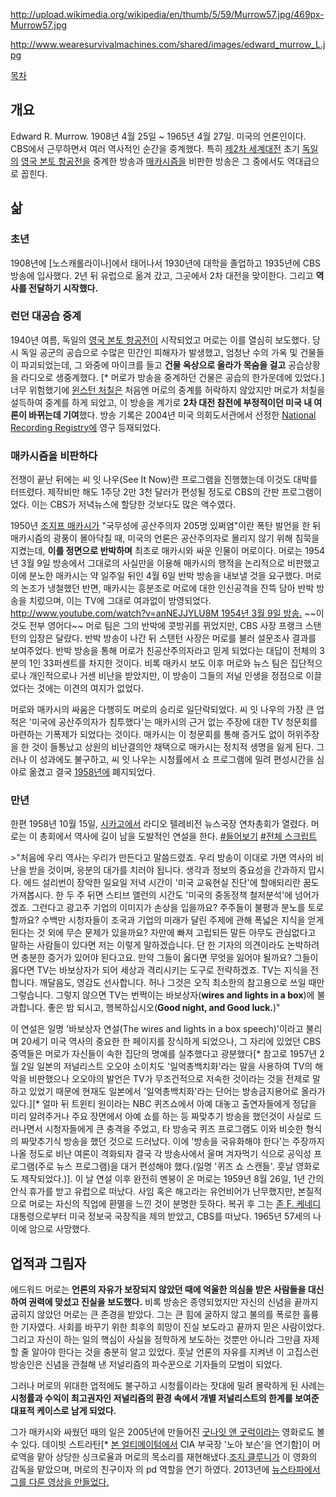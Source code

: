 http://upload.wikimedia.org/wikipedia/en/thumb/5/59/Murrow57.jpg/469px-Murrow57.jpg

http://www.wearesurvivalmachines.com/shared/images/edward_murrow_L.jpg

[[목차]]
== 개요 ==
Edward R. Murrow.
1908년 4월 25일 ~ 1965년 4월 27일. 
미국의 언론인이다. CBS에서 근무하면서 여러 역사적인 순간을 중계했다. 특히 [[제2차 세계대전]] 초기 [[독일]]의 [[영국 본토 항공전]]을 중계한 방송과 [[매카시즘]]을 비판한 방송은 그 중에서도 역대급으로 꼽힌다.
== 삶 ==
=== 초년 ===
1908년에 [노스캐롤라이나]에서 태어나서 1930년에 대학을 졸업하고 1935년에 CBS 방송에 입사했다. 2년 뒤 유럽으로 옮겨 갔고, 그곳에서 2차 대전을 맞이한다. 그리고 '''역사를 전달하기 시작했다.''' 

=== 런던 대공습 중계 ===
1940년 여름, 독일의 [[영국 본토 항공전]]이 시작되었고 머로는 이를 열심히 보도했다. 당시 독일 공군의 공습으로 수많은 민간인 피해자가 발생했고, 엄청난 수의 가옥 및 건물들이 파괴되었는데, 그 와중에 마이크를 들고 '''건물 옥상으로 올라가 목숨을 걸고''' 공습상황을 라디오로 생중계했다. [* 머로가 방송을 중계하던 건물은 공습의 한가운데에 있었다.] 너무 위험했기에 [[윈스턴 처칠]]은 처음엔 머로의 중계를 허락하지 않았지만 머로가 처칠을 설득하여 중계를 하게 되었고, 이 방송을 계기로 '''2차 대전 참전에 부정적이던 미국 내 여론이 바뀌는데 기여'''했다. 방송 기록은 2004년 미국 의회도서관에서 선정한 [[National Recording Registry]]에 영구 등재되었다.

=== 매카시즘을 비판하다 ===
전쟁이 끝난 뒤에는 씨 잇 나우(See It Now)란 프로그램을 진행했는데 이것도 대박를 터뜨렸다. 제작비만 해도 1주당 2만 3천 달러가 편성될 정도로 CBS의 간판 프로그램이었다. 이는 CBS가 저녁뉴스에 할당한 것보다도 많은 액수였다.

1950년 [[조지프 매카시]]가 "국무성에 공산주의자 205명 있쩌염"이란 폭탄 발언을 한 뒤 매카시즘의 광풍이 몰아닥칠 때, 미국의 언론은 공산주의자로 몰리지 않기 위해 침묵을 지켰는데, '''이를 정면으로 반박하며''' 최초로 매카시와 싸운 인물이 머로이다. 머로는 1954년 3월 9일 방송에서 그대로의 사실만을 이용해 매카시의 행적을 논리적으로 비판했고 이에 분노한 매카시는 약 일주일 뒤인 4월 6일 반박 방송을 내보낼 것을 요구했다. 머로의 논조가 냉철했던 반면, 매카시는 흥분조로 머로에 대한 인신공격을 잔뜩 담아 반박 방송을 치렀으며, 이는 TV에 그대로 여과없이 방영되었다. [[http://www.youtube.com/watch?v=anNEJJYLU8M 1954년 3월 9일 방송.]] ~~이것도 전부 영어다~~
머로 팀은 그의 반박에 콧방귀를 뀌었지만, CBS 사장 프랭크 스탠턴의 입장은 달랐다. 반박 방송이 나간 뒤 스탠턴 사장은 머로를 불러 설문조사 결과를 보여주었다. 반박 방송을 통해 머로가 친공산주의자라고 믿게 되었다는 대답이 전체의 3분의 1인 33퍼센트를 차지한 것이다. 비록 매카시 보도 이후 머로와 뉴스 팀은 집단적으로나 개인적으로나 거센 비난을 받았지만, 이 방송이 그들의 저널 인생을 정점으로 이끌었다는 것에는 이견의 여지가 없었다.

머로와 매카시의 싸움은 다행히도 머로의 승리로 일단락되었다. 씨 잇 나우의 가장 큰 업적은 '미국에 공산주의자가 침투했다'는 매카시의 근거 없는 주장에 대한 TV 청문회를 마련하는 기폭제가 되었다는 것이다. 매카시는 이 청문회를 통해 증거도 없이 허위주장을 한 것이 들통났고 상원의 비난결의안 채택으로 매카시는 정치적 생명을 잃게 된다. 그러나 이 성과에도 불구하고, 씨 잇 나우는 시청률에서 쇼 프로그램에 밀려 편성시간을 심야로 옮겼고 결국 [[1958년]]에 폐지되었다.

=== 만년 ===
한편 1958년 10월 15일, [[시카고]]에서 라디오 텔레비전 뉴스국장 연차총회가 열렸다. 머로는 이 총회에서 역사에 길이 남을 도발적인 연설을 한다. [http://nyc.podcast.play.it/media/d0/d0/d0/dV/dJ/d8/dX/VJ8X_3.MP3 #들어보기] [http://www.rtdna.org/content/edward_r_murrow_s_1958_wires_lights_in_a_box_speech#.VOhxhS6kFJc #전체 스크립트]

>"처음에 우리 역사는 우리가 만든다고 말씀드렸죠. 우리 방송이 이대로 가면 역사의 비난을 받을 것이며, 응분의 대가를 치러야 됩니다. 생각과 정보의 중요성을 간과하지 맙시다. 에드 설리번이 장악한 일요일 저녁 시간이 '미국 교육현실 진단'에 할애되리란 꿈도 가져봅시다. 한 두 주 뒤면 스티브 앨런의 시간도 '미국의 중동정책 철저분석'에 넘어가겠죠. 그런다고 광고주 기업의 이미지가 손상을 입을까요? 주주들이 불평과 분노를 토로할까요? 수백만 시청자들이 조국과 기업의 미래가 달린 주제에 관해 폭넓은 지식을 얻게 된다는 것 외에 무슨 문제가 있을까요? 자만에 빠져 고립되든 말든 아무도 관심없다고 말하는 사람들이 있다면 저는 이렇게 말하겠습니다. 단 한 기자의 의견이라도 논박하려면 충분한 증거가 있어야 된다고요. 만약 그들이 옳다면 무엇을 잃어야 될까요? 그들이 옳다면 TV는 바보상자가 되어 세상과 격리시키는 도구로 전략하겠죠. TV는 지식을 전합니다. 깨달음도, 영감도 선사합니다. 허나 그것은 오직 최소한의 참고용으로 쓰일 때만 그렇습니다. 그렇지 않으면 TV는 번쩍이는 바보상자('''wires and lights in a box''')에 불과합니다. 좋은 밤 되시고, 행복하십시오('''Good night, and Good luck.''')"

이 연설은 일명 '바보상자 연설(The wires and lights in a box speech)'이라고 불리며 20세기 미국 역사의 중요한 한 페이지를 장식하게 되었으나, 그 자리에 있었던 CBS 중역들은 머로가 자신들이 속한 집단의 명예를 실추했다고 광분했다[* 참고로 1957년 2월 2일 일본의 저널리스트 오오야 소이치도 '일억총백치화'라는 말을 사용하여 TV의 해악을 비판했으나 오오야의 발언은 TV가 무조건적으로 저속한 것이라는 것을 전제로 말하고 있었기 때문에 현재도 일본에서 '일억총백치화'라는 단어는 방송금지용어로 올라가 있다.][* 얼마 뒤 트윈티 원이라는 NBC 퀴즈쇼에서 아예 대놓고 출연자들에게 정답을 미리 알려주거나 주요 장면에서 아예 쇼를 하는 등 짜맞추기 방송을 했던것이 사실로 드러나면서 시청자들에게 큰 충격을 주었고, 타 방송국 퀴즈 프로그램도 이와 비슷한 형식의 짜맞추기식 방송을 했던 것으로 드러났다. 이에 '방송을 국유화해야 한다'는 주장까지 나올 정도로 비난 여론이 격화되자 결국 각 방송사에서 울며 겨자먹기 식으로 공익성 프로그램(주로 뉴스 프로그램)을 대거 편성해야 했다.(일명 '퀴즈 쇼 스캔들'. 훗날 영화로도 제작되었다.)]. 이 날 연설 이후 완전히 멘붕이 온 머로는 1959년 8월 26일, 1년 간의 안식 휴가를 받고 유럽으로 떠났다. 사임 혹은 해고라는 유언비어가 난무했지만, 본질적으로 머로는 자신의 직업에 환멸을 느낀 것이 분명한 듯하다. 복귀 후 그는 [[존 F. 케네디]] 대통령으로부터 미국 정보국 국장직을 제의 받았고, CBS를 떠났다. 1965년 57세의 나이에 암으로 사망했다.

== 업적과 그림자 ==
에드워드 머로는 '''언론의 자유가 보장되지 않았던 때에 억울한 의심을 받은 사람들을 대신하여 권력에 맞섰고 진실을 보도했다.''' 비록 방송은 종영되었지만 자신의 신념을 끝까지 굽히지 않았던 머로는 큰 존경을 받았다. 그는 큰 힘에 굴하지 않고 불의를 폭로한 훌륭한 기자였다. 사회를 바꾸기 위한 최후의 희망이 진실 보도라고 끝까지 믿은 사람이었다. 그리고 자신이 하는 일의 핵심이 사실을 정학하게 보도하는 것뿐만 아니라 그만큼 자제할 줄 알아야 한다는 것을 충분히 알고 있었다. 훗날 언론의 자유를 지켜낸 이 고집스런 방송인은 신념을 관철해 낸 저널리즘의 파수꾼으로 기자들의 모범이 되었다.

그러나 머로의 위대한 업적에도 불구하고 시청률이라는 잣대에 밀려 몰락하게 된 사례는 '''시청률과 수익이 최고권자인 저널리즘의 환경 속에서 개별 저널리스트의 한계를 보여준 대표적 케이스로 남게 되었다.'''

그가 매카시와 싸웠던 때의 일은 2005년에 만들어진 [[굿나잇 앤 굿럭]]이라는 영화로도 볼 수 있다.  데이빗 스트라탄[* [[본 얼티메이텀]]에서 CIA 부국장 '노아 보슨'을 연기함]이 머로역을 맡아 상당한 싱크로율과 머로의 목소리를 재현해냈다.[[조지 클루니]]가 이 영화의 감독을 맡았으며, 머로의 친구이자 <See It Now>의 pd 역할을 연기 하였다. 2013년에 [[뉴스타파]]에서 [http://www.youtube.com/watch?v=-NYA501PMzo 그를 다룬 영상을 만들었다.]

